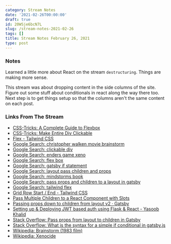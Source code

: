 ```yaml
---
category: Stream Notes
date: '2021-02-26T00:00:00'
draft: true
id: 20WSje6bcN7L
slug: /stream-notes-2021-02-26
tags: []
title: Stream Notes February 26, 2021
type: post
---
```


### Notes

Learned a little more about React on the stream `destructuring`. Things are making more sense. 

This stream was about dropping content in the side columns of the site. Figure out some stuff about conditionals in react along the way there too. Next step is to get things setup so that the columns aren't the same content on each post. 

### Links From The Stream


- [CSS-Tricks: A Complete Guide to Flexbox](https://css-tricks.com/snippets/css/a-guide-to-flexbox/)
- [CSS-Tricks: Make Entire Div Clickable](https://css-tricks.com/snippets/jquery/make-entire-div-clickable/)
- [Flex - Tailwind CSS](https://tailwindcss.com/docs/flex)
- [Google Search: christopher walken movie brainstorm](https://www.google.com/search?client=safari&rls=en&q=christopher+walken+movie+brainstorm&ie=UTF-8&oe=UTF-8)
- [Google Search: clickable div](https://www.google.com/search?client=safari&rls=en&q=clickable+div&ie=UTF-8&oe=UTF-8)
- [Google Search: enders game xeno](https://www.google.com/search?client=safari&rls=en&q=enders+game+xeno&ie=UTF-8&oe=UTF-8)
- [Google Search: flex box](https://www.google.com/search?q=flex+box&newwindow=1&client=safari&rls=en&tbm=isch&source=iu&ictx=1&fir=KPK2pRpfdH_xdM%252CYz_ZNVNjcwubYM%252C%252Fm%252F0_x59tv&vet=1&usg=AI4_-kRuNqM50ysm1wgF0FtGwyuszuaiXA&sa=X&ved=2ahUKEwifjcXM-IjvAhUPrFkKHasvCh0Q_B16BAghEAE)
- [Google Search: gatsby if statement](https://www.google.com/search?client=safari&rls=en&q=gatsby+if+statement&ie=UTF-8&oe=UTF-8)
- [Google Search: layout pass children and props](https://www.google.com/search?client=safari&rls=en&q=layout+pass+children+and+props&ie=UTF-8&oe=UTF-8)
- [Google Search: mindstorms book](https://www.google.com/search?client=safari&rls=en&q=mindstorms+book&ie=UTF-8&oe=UTF-8)
- [Google Search: pass props and children to a layout in gatsby](https://www.google.com/search?client=safari&rls=en&q=pass+props+and+children+to+a+layout+in+gatsby&ie=UTF-8&oe=UTF-8)
- [Google Search: tailwind flex](https://www.google.com/search?client=safari&rls=en&q=tailwind+flex&ie=UTF-8&oe=UTF-8)
- [Grid Row Start / End - Tailwind CSS](https://tailwindcss.com/docs/grid-row)
- [Pass Multiple Children to a React Component with Slots](https://daveceddia.com/pluggable-slots-in-react-components/)
- [Passing props down to children from layout v2 · Gatsby](https://spectrum.chat/gatsby-js/general/passing-props-down-to-children-from-layout-v2~0f939f4a-8645-437b-9dcc-c06a0a79bd7e)
- [Setting up & Deploying JWT based auth using Flask & React - Yasoob Khalid](https://yasoob.me/posts/how-to-setup-and-deploy-jwt-auth-using-react-and-flask/)
- [Stack Overflow: Pass props from layout to children in Gatsby](https://stackoverflow.com/questions/48725557/pass-props-from-layout-to-children-in-gatsby)
- [Stack Overflow: What is the syntax for a simple if conditional in gatsby.js](https://stackoverflow.com/questions/53508119/what-is-the-syntax-for-a-simple-if-conditional-in-gatsby-js)
- [Wikipedia: Brainstorm (1983 film)](https://en.wikipedia.org/wiki/Brainstorm_(1983_film))
- [Wikipedia: Xenocide](https://en.wikipedia.org/wiki/Xenocide)